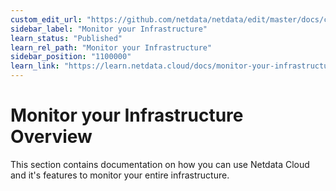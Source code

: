 ```yaml
---
custom_edit_url: "https://github.com/netdata/netdata/edit/master/docs/category-overview-pages/monitor-your-infrastructure.md"
sidebar_label: "Monitor your Infrastructure"
learn_status: "Published"
learn_rel_path: "Monitor your Infrastructure"
sidebar_position: "1100000"
learn_link: "https://learn.netdata.cloud/docs/monitor-your-infrastructure"
---
```


# Monitor your Infrastructure Overview

This section contains documentation on how you can use Netdata Cloud and it's features to monitor your entire infrastructure.
